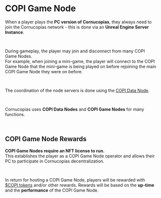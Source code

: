 # COPI Game Node  

When a player plays the **PC version of Cornucopias**, they always need to join the Cornucopias network - this is done via an **Unreal Engine Server Instance**.  

</br>

During gameplay, the player may join and disconnect from many COPI Game Nodes.  
For example, when joining a mini-game, the player will connect to the COPI Game Node that the mini-game is being played on before rejoining the main COPI Game Node they were on before.  

</br>

The coordination of the node servers is done using the [COPI Data Node](/company/technology/copi-nodes/data-node).  

</br>

Cornucopias uses **COPI Data Nodes** and **COPI Game Nodes** for many functions.  


</br>


## COPI Game Node Rewards  

**COPI Game Nodes require an NFT license to run.**  
This establishes the player as a COPI Game Node operator and allows their PC to participate in Cornucopias decentralization.  

</br>

In return for hosting a COPI Game Node, players will be rewarded with [$COPI tokens](/blockchain/token-copi) and/or other rewards. Rewards will be based on the **up-time** and the **performance** of the COPI Game Node.  
